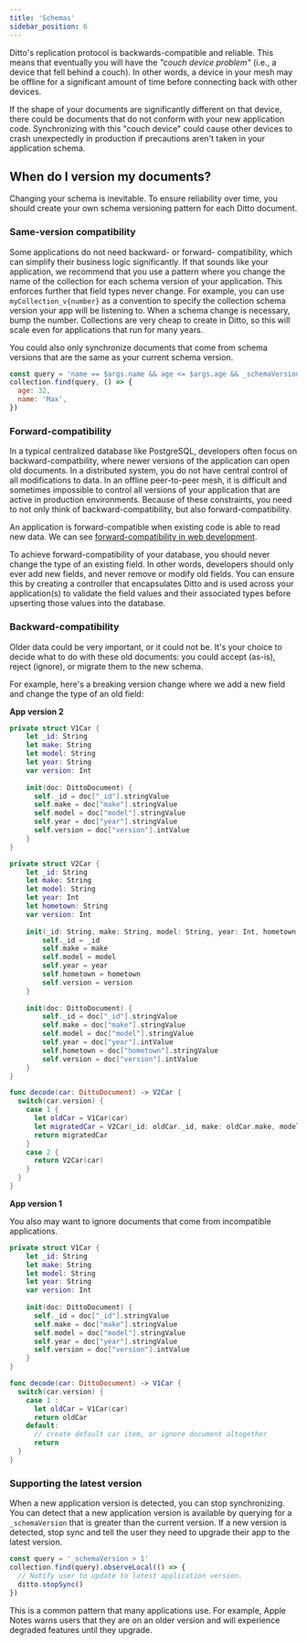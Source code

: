 ```yaml
---
title: 'Schemas'
sidebar_position: 6
---
```



Ditto's replication protocol is backwards-compatible and reliable. This means
that eventually you will have the *"couch device problem"* (i.e., a device that
fell behind a couch). In other words, a device in your mesh may be offline for a
significant amount of time before connecting back with other devices. 

If the shape of your documents are significantly different on that device, there
could be documents that do not conform with your new application code.
Synchronizing with this "couch device" could cause other devices to crash
unexpectedly in production if precautions aren't taken in your application
schema.

## When do I version my documents?

Changing your schema is inevitable. To ensure reliability over time, you
should create your own schema versioning pattern for each Ditto document.

### Same-version compatibility

Some applications do not need backward- or forward- compatibility, which can
simplify their business logic significantly.  If that sounds like your
application, we recommend that you use a pattern where you change the name of
the collection for each schema version of your application. This enforces
further that field types never change. For example, you can use
`myCollection_v{number}` as a convention to specify the collection schema
version your app will be listening to. When a schema change is necessary, bump
the number. Collections are very cheap to create in Ditto, so this will scale
even for applications that run for many years. 

You could also only synchronize documents that come from schema versions
that are the same as your current schema version.  

```js
const query = 'name == $args.name && age <= $args.age && _schemaVersion == 1'
collection.find(query, () => {
  age: 32,
  name: 'Max',
})
```

### Forward-compatibility

In a typical centralized database like PostgreSQL, developers often focus on
backward-compatbility, where newer versions of the application can open old
documents. In a distributed system, you do not have central control of all
modifications to data. In an offline peer-to-peer mesh, it is difficult and
sometimes impossible to control all versions of your application that are active
in production environments. Because of these constraints, you need to not only
think of backward-compatibility, but also forward-compatibility.

An application is forward-compatible when existing code is able to read new
data. We can see [forward-compatibility in web development](https://developer.mozilla.org/en-US/docs/Web/Guide/Writing_forward-compatible_websites).

To achieve forward-compatibility of your database, you should never change
the type of an existing field. In other words, developers should only ever add
new fields, and never remove or modify old fields. You can ensure this by
creating a controller that encapsulates Ditto and is used across your
application(s) to validate the field values and their associated types before
upserting those values into the database.

### Backward-compatibility

Older data could be very important, or it could not be. It's your choice to
decide what to do with these old documents: you could accept (as-is), reject
(ignore), or migrate them to the new schema.

For example, here's a breaking version change where we add a new field and
change the type of an old field:

**App version 2**

```swift
private struct V1Car {
    let _id: String
    let make: String
    let model: String
    let year: String
    var version: Int
    
    init(doc: DittoDocument) {
      self._id = doc["_id"].stringValue
      self.make = doc["make"].stringValue
      self.model = doc["model"].stringValue
      self.year = doc["year"].stringValue
      self.version = doc["version"].intValue
    }
}

private struct V2Car {
    let _id: String
    let make: String
    let model: String
    let year: Int
    let hometown: String
    var version: Int
    
    init(_id: String, make: String, model: String, year: Int, hometown: String, version: Int) {
        self._id = _id
        self.make = make
        self.model = model
        self.year = year
        self.hometown = hometown
        self.version = version
    }
    
    init(doc: DittoDocument) {
        self._id = doc["_id"].stringValue
        self.make = doc["make"].stringValue
        self.model = doc["model"].stringValue
        self.year = doc["year"].intValue
        self.hometown = doc["hometown"].stringValue
        self.version = doc["version"].intValue
    }
}

func decode(car: DittoDocument) -> V2Car {
  switch(car.version) {
    case 1 {
      let oldCar = V1Car(car)
      let migratedCar = V2Car(_id: oldCar._id, make: oldCar.make, model: oldCar.model, year: Int(oldCar.year), hometown: "N/A", version: 2)
      return migratedCar
    }
    case 2 {
      return V2Car(car)
    }
  }
}
```

**App version 1**

You also may want to ignore documents that come from incompatible applications.

```swift
private struct V1Car {
    let _id: String
    let make: String
    let model: String
    let year: String
    var version: Int
    
    init(doc: DittoDocument) {
      self._id = doc["_id"].stringValue
      self.make = doc["make"].stringValue
      self.model = doc["model"].stringValue
      self.year = doc["year"].stringValue
      self.version = doc["version"].intValue
    }
}

func decode(car: DittoDocument) -> V1Car {
  switch(car.version) {
    case 1 :
      let oldCar = V1Car(car)
      return oldCar
    default:
      // create default car item, or ignore document altogether
      return
  }
}
```


### Supporting the latest version

When a new application version is detected, you can stop synchronizing. You can detect that a new application version is available by querying for a
`_schemaVersion` that is greater than the current version. If a new version is
detected, stop sync and tell the user they need to upgrade their app to the
latest version. 

```js
const query = '_schemaVersion > 1'
collection.find(query).observeLocal(() => {
  // Notify user to update to latest application version.
  ditto.stopSync()
})
```

This is a common pattern that many applications use. For example, Apple Notes
warns users that they are on an older version and will experience degraded
features until they upgrade.


